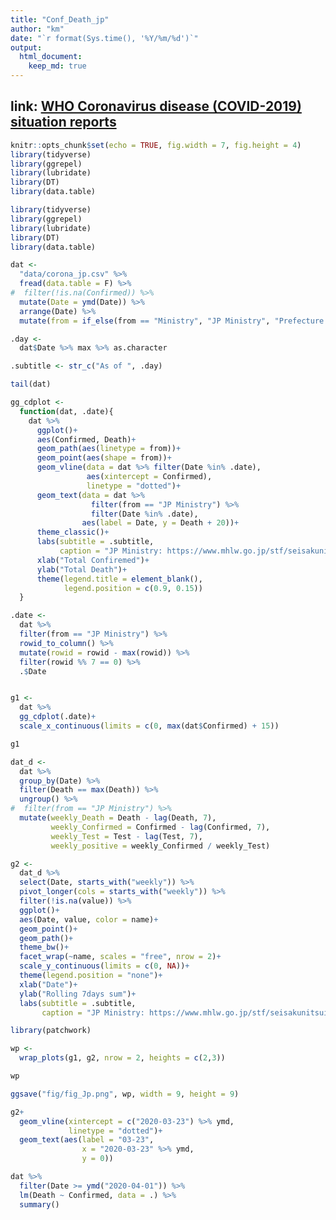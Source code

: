 ```yaml
---
title: "Conf_Death_jp"
author: "km"
date: "`r format(Sys.time(), '%Y/%m/%d')`"
output: 
  html_document:
    keep_md: true
---
```


## link: [WHO Coronavirus disease (COVID-2019) situation reports](https://www.who.int/emergencies/diseases/novel-coronavirus-2019/situation-reports/)


```r
knitr::opts_chunk$set(echo = TRUE, fig.width = 7, fig.height = 4)
library(tidyverse)
library(ggrepel)
library(lubridate)
library(DT)
library(data.table)

```

```r
library(tidyverse)
library(ggrepel)
library(lubridate)
library(DT)
library(data.table)
```


```r
dat <- 
  "data/corona_jp.csv" %>% 
  fread(data.table = F) %>% 
#  filter(!is.na(Confirmed)) %>% 
  mutate(Date = ymd(Date)) %>%
  arrange(Date) %>% 
  mutate(from = if_else(from == "Ministry", "JP Ministry", "Prefecture total"))
```

```r
.day <- 
  dat$Date %>% max %>% as.character

.subtitle <- str_c("As of ", .day)
```


```r
tail(dat)
```

```r
gg_cdplot <- 
  function(dat, .date){
    dat %>% 
      ggplot()+
      aes(Confirmed, Death)+
      geom_path(aes(linetype = from))+
      geom_point(aes(shape = from))+
      geom_vline(data = dat %>% filter(Date %in% .date),
                 aes(xintercept = Confirmed), 
                 linetype = "dotted")+ 
      geom_text(data = dat %>%
                  filter(from == "JP Ministry") %>% 
                  filter(Date %in% .date),
                aes(label = Date, y = Death + 20))+
      theme_classic()+
      labs(subtitle = .subtitle,
           caption = "JP Ministry: https://www.mhlw.go.jp/stf/seisakunitsuite/bunya/0000121431_00086.html")+
      xlab("Total Confiremed")+
      ylab("Total Death")+
      theme(legend.title = element_blank(),
            legend.position = c(0.9, 0.15))
  }
```


```r
.date <-
  dat %>%
  filter(from == "JP Ministry") %>% 
  rowid_to_column() %>% 
  mutate(rowid = rowid - max(rowid)) %>% 
  filter(rowid %% 7 == 0) %>% 
  .$Date


g1 <-
  dat %>% 
  gg_cdplot(.date)+
  scale_x_continuous(limits = c(0, max(dat$Confirmed) + 15))

g1
```

```r
dat_d <-
  dat %>% 
  group_by(Date) %>% 
  filter(Death == max(Death)) %>% 
  ungroup() %>% 
#  filter(from == "JP Ministry") %>% 
  mutate(weekly_Death = Death - lag(Death, 7),
         weekly_Confirmed = Confirmed - lag(Confirmed, 7),
         weekly_Test = Test - lag(Test, 7),
         weekly_positive = weekly_Confirmed / weekly_Test)

g2 <-
  dat_d %>%
  select(Date, starts_with("weekly")) %>% 
  pivot_longer(cols = starts_with("weekly")) %>%
  filter(!is.na(value)) %>% 
  ggplot()+
  aes(Date, value, color = name)+
  geom_point()+
  geom_path()+
  theme_bw()+
  facet_wrap(~name, scales = "free", nrow = 2)+
  scale_y_continuous(limits = c(0, NA))+
  theme(legend.position = "none")+
  xlab("Date")+
  ylab("Rolling 7days sum")+
  labs(subtitle = .subtitle,
       caption = "JP Ministry: https://www.mhlw.go.jp/stf/seisakunitsuite/bunya/0000121431_00086.html")
```

```r

library(patchwork)

wp <- 
  wrap_plots(g1, g2, nrow = 2, heights = c(2,3))

wp

ggsave("fig/fig_Jp.png", wp, width = 9, height = 9)
```

```r
g2+
  geom_vline(xintercept = c("2020-03-23") %>% ymd,
             linetype = "dotted")+
  geom_text(aes(label = "03-23",
                x = "2020-03-23" %>% ymd,
                y = 0))
```


```r
dat %>% 
  filter(Date >= ymd("2020-04-01")) %>% 
  lm(Death ~ Confirmed, data = .) %>% 
  summary()
```


